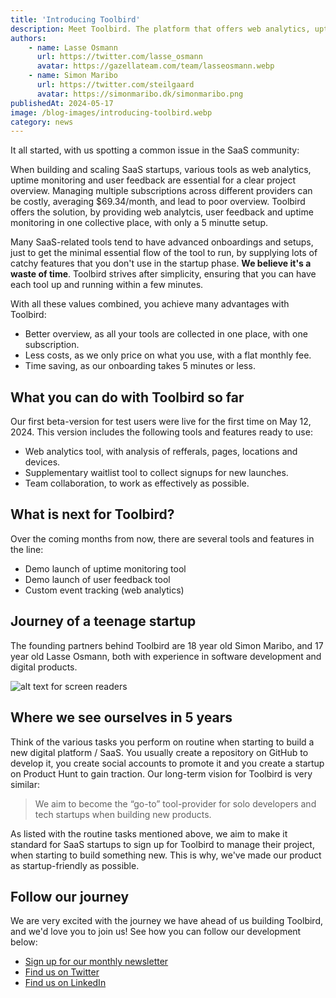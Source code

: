 ```yaml
---
title: 'Introducing Toolbird'
description: Meet Toolbird. The platform that offers web analytics, uptime monitoring, user feedback and a list of other ready-to-use tools for SaaS startups and developers.
authors:
    - name: Lasse Osmann
      url: https://twitter.com/lasse_osmann
      avatar: https://gazellateam.com/team/lasseosmann.webp
    - name: Simon Maribo
      url: https://twitter.com/steilgaard
      avatar: https://simonmaribo.dk/simonmaribo.png
publishedAt: 2024-05-17
image: /blog-images/introducing-toolbird.webp
category: news
---
```

It all started, with us spotting a common issue in the SaaS community:

When building and scaling SaaS startups, various tools as web analytics, uptime monitoring and user feedback are essential for a clear project overview. Managing multiple subscriptions across different providers can be costly, averaging $69.34/month, and lead to poor overview. Toolbird offers the solution, by providing web analytcis, user feedback and uptime monitoring in one collective place, with only a 5 minutte setup.

Many SaaS-related tools tend to have advanced onboardings and setups, just to get the minimal essential flow of the tool to run, by supplying lots of catchy features that you don't use in the startup phase. **We believe it's a waste of time**. Toolbird strives after simplicity, ensuring that you can have each tool up and running within a few minutes.

With all these values combined, you achieve many advantages with Toolbird:

- Better overview, as all your tools are collected in one place, with one subscription.
- Less costs, as we only price on what you use, with a flat monthly fee.
- Time saving, as our onboarding takes 5 minutes or less.

## What you can do with Toolbird so far
Our first beta-version for test users were live for the first time on May 12, 2024. This version includes the following tools and features ready to use:

- Web analytics tool, with analysis of refferals, pages, locations and devices.
- Supplementary waitlist tool to collect signups for new launches.
- Team collaboration, to work as effectively as possible.

## What is next for Toolbird?
Over the coming months from now, there are several tools and features in the line:

- Demo launch of uptime monitoring tool
- Demo launch of user feedback tool
- Custom event tracking (web analytics)

## Journey of a teenage startup
The founding partners behind Toolbird are 18 year old Simon Maribo, and 17 year old Lasse Osmann, both with experience in software development and digital products.

![alt text for screen readers](/blog-images/founders.webp "Text to show on mouseover")




## Where we see ourselves in 5 years

Think of the various tasks you perform on routine when starting to build a new digital platform / SaaS. You usually create a repository on GitHub to develop it, you create social accounts to promote it and you create a startup on Product Hunt to gain traction. Our long-term vision for Toolbird is very similar:

> We aim to become the “go-to” tool-provider for solo developers and tech startups when building new products.

As listed with the routine tasks mentioned above, we aim to make it standard for SaaS startups to sign up for Toolbird to manage their project, when starting to build something new. This is why, we've made our product as startup-friendly as possible.



## Follow our journey

We are very excited with the journey we have ahead of us building Toolbird, and we'd love you to join us! See how you can follow our development below:

- [Sign up for our monthly newsletter](https://breakdance.github.io/breakdance/)
- [Find us on Twitter](https://breakdance.github.io/breakdance/)
- [Find us on LinkedIn](https://breakdance.github.io/breakdance/)